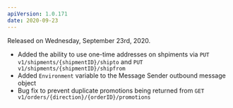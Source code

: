 ```yaml
---
apiVersion: 1.0.171
date: 2020-09-23
---
```


Released on Wednesday, September 23rd, 2020.

- Added the ability to use one-time addresses on shpiments via `PUT v1/shipments/{shipmentID}/shipto` and `PUT v1/shipments/{shipmentID}/shipfrom`
- Added `Environment` variable to the Message Sender outbound message object
- Bug fix to prevent duplicate promotions being returned from `GET v1/orders/{direction}/{orderID}/promotions`
